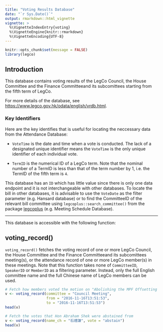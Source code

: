 ```yaml
---
title: "Voting Results Database"
date: "`r Sys.Date()`"
output: rmarkdown::html_vignette
vignette: >
  %\VignetteIndexEntry{voting} 
  %\VignetteEngine{knitr::rmarkdown} 
  %\VignetteEncoding{UTF-8}
---
```


```r
knitr::opts_chunk$set(message = FALSE)
library(legco)
```

## Introduction

This database contains voting results of the LegCo Council, the House Committee and the Finance
Committeeand its subcomittees starting from the fifth term of LegCo.

For more details of the database, see <https://www.legco.gov.hk/odata/english/vrdb.html>.

### Key Identifiers

Here are the key identifies that is useful for locating the neccessary data from the Attendance 
Database:

* `VoteTime` is the date and time when a vote is conducted. The lack of a designated unique identifier
means the `VoteTime` is the only unique identifier of each individual vote.

* `TermID` is the numerical ID of a LegCo term. Note that the nominal number of a TermID is less than that
of the term number by 1, i.e. the TermID of the fifth term is `4`.

This database has an `ID` which has little value since there is only one data endpoint and 
it is not interchangeable with other databases. To locate the bill in other databases, it is
advisable to use the `VoteDate` as the filter parameter (e.g. Hansard database) or to find
the CommitteeID of the relevant bill committee using `legcoplus::search_committee()` from 
the package [legcoplus](https://elgarteo.ga/legco/legcoplus) (e.g. Meeting Schedule Database).

---

This database is accessible with the following function:

## voting_record()

`voting_record()` fetches the voting record of one or more LegCo Council, the House Committee
and the Finance Committeeand its subcomittees meeting(s), or the attendance record of one or more 
LegCo member(s) in these meetings. Note that this function takes none of `CommitteeID`, `SpeakerID`
or `MemberID` as a filtering parameter. Instead, only the full English committee name and the full
Chinese name of LegCo members can be used.

```r
# Fetch how members voted the motion on "Abolishing the MPF Offsetting Mechanism" on November 11, 2016
v <- voting_record(committee = "Council Meeting",
                   from = "2016-11-16T13:51:53",
                   to = "2016-11-16T13:51:53")
head(v)

# Fetch the votes that Hon Abraham Shek were abstained from
v <- voting_record(name_ch = "石禮謙", vote = "abstain")
head(v)
```
